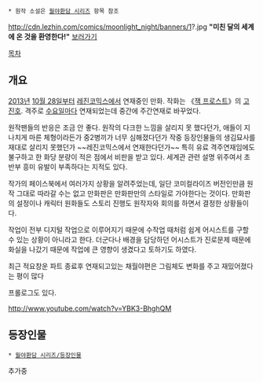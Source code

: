  * 원작 소설은 [[월야환담 시리즈]] 항목 참조

http://cdn.lezhin.com/comics/moonlight_night/banners/1?.jpg
'''"미친 달의 세계에 온 것을 환영한다!"'''
[http://www.lezhin.com/comic/moonlight_night 보러가기]

[[목차]]

== 개요 ==
[[2013년]] [[10월 28일]]부터 [[레진코믹스]]에서 연재중인 만화. 작화는 《[[잭 프로스트]]》의 [[고진호]]. 격주로 [[수요일]]마다 연재되었는데 중간에 주간연재로 바꾸었다.

원작팬들의 반응은 조금 안 좋다. 원작의 다크한 느낌을 살리지 못 했다던가, 애들이 지나치게 마른 체형이라든가 중2병끼가 너무 심해졌다던가 작중 등장인물들의 생김묘사를 재대로 살리지 못했던가 ~~레진코믹스에서 연재한다던가~~ 특히 유료 격주연재임에도 불구하고 한 화당 분량이 적은 점에서 비판을 받고 있다. 세계관 관련 설명 위주여서 초반부 흥미 유발이 부족하다는 지적도 있다.

작가의 페이스북에서 여러가지 상황을 알려주었는데, 일단 코미컬라이즈 버전인만큼 원작 그대로 따라갈 수는 없고 만화판은 만화판만의 스타일로 가야한다는 것이다. 만화판의 설정이나 캐릭터 원화들도 스토리 진행도 원작자와 회의를 하면서 결정한 상황들이다.

작업이 전부 디지털 작업으로 이루어지기 때문에 수작업 때처럼 쉽게 어시스트를 구할 수 있는 상황이 아니라고 한다. 더군다나 배경을 담당하던 어시스트가 진로문제 때문에 화실을 나갔기 때문에 작업에 큰 영향이 생겼다고 토하기도 하였다. 

최근 적요창운 파트 종료후 연재되고있는 채월야편은 그림체도 변화를 주고 재밌어졌다는 평이 많다


프롤로그도 있다.

http://www.youtube.com/watch?v=YBK3-BhghQM

== 등장인물 ==
 * [[월야환담 시리즈/등장인물]]

추가중
